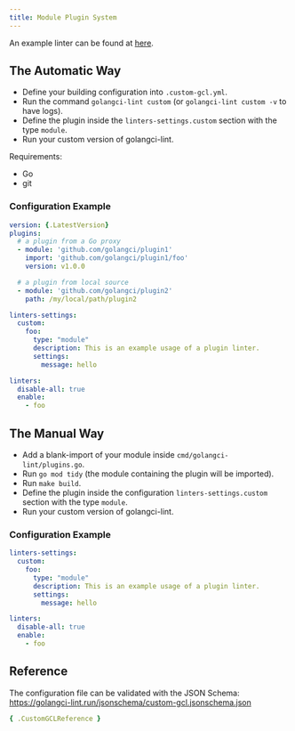```yaml
---
title: Module Plugin System
---
```


An example linter can be found at [here](https://github.com/golangci/example-plugin-module-linter).

## The Automatic Way

- Define your building configuration into `.custom-gcl.yml`.
- Run the command `golangci-lint custom` (or `golangci-lint custom -v` to have logs).
- Define the plugin inside the `linters-settings.custom` section with the type `module`.
- Run your custom version of golangci-lint.

Requirements:
- Go
- git

### Configuration Example

```yaml title=.custom-gcl.yml
version: {.LatestVersion}
plugins:
  # a plugin from a Go proxy
  - module: 'github.com/golangci/plugin1'
    import: 'github.com/golangci/plugin1/foo'
    version: v1.0.0

  # a plugin from local source
  - module: 'github.com/golangci/plugin2'
    path: /my/local/path/plugin2
```

```yaml title=.golangci.yml
linters-settings:
  custom:
    foo:
      type: "module"
      description: This is an example usage of a plugin linter.
      settings:
        message: hello

linters:
  disable-all: true
  enable:
    - foo
```

## The Manual Way

- Add a blank-import of your module inside `cmd/golangci-lint/plugins.go`.
- Run `go mod tidy` (the module containing the plugin will be imported).
- Run `make build`.
- Define the plugin inside the configuration `linters-settings.custom` section with the type `module`.
- Run your custom version of golangci-lint.

### Configuration Example

```yaml title=.golangci.yml
linters-settings:
  custom:
    foo:
      type: "module"
      description: This is an example usage of a plugin linter.
      settings:
        message: hello

linters:
  disable-all: true
  enable:
    - foo
```

## Reference

The configuration file can be validated with the JSON Schema: https://golangci-lint.run/jsonschema/custom-gcl.jsonschema.json

```yml
{ .CustomGCLReference }
```
